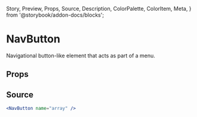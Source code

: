   Story,
  Preview,
  Props,
  Source,
  Description,
  ColorPalette,
  ColorItem,
  Meta,
} from '@storybook/addon-docs/blocks';

# NavButton

Navigational button-like element that acts as part of a menu.

## Props

<Props of={NavButton} />

## Source

```jsx
<NavButton name="array" />
```
